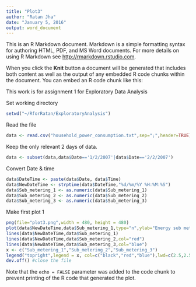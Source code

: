 ```yaml
---
title: "Plot3"
author: "Ratan Jha"
date: "January 5, 2016"
output: word_document
---
```


This is an R Markdown document. Markdown is a simple formatting syntax for authoring HTML, PDF, and MS Word documents. For more details on using R Markdown see <http://rmarkdown.rstudio.com>.

When you click the **Knit** button a document will be generated that includes both content as well as the output of any embedded R code chunks within the document. You can embed an R code chunk like this:

This work is for assignment 1 for Exploratory Data Analysis

Set working directory
```r
setwd("~/RforRatan/ExploratoryAnalysis")
```

Read the file
```r
data <- read.csv("household_power_consumption.txt",sep=";",header=TRUE)
```

Keep the only relevant 2 days of data.
```r
data <- subset(data,data$Date=='1/2/2007'|data$Date=='2/2/2007')
```


Convert Date & time
```r
data$DateTime <- paste(data$Date, data$Time)
data$NewDateTime <- strptime(data$DateTime,"%d/%m/%Y %H:%M:%S")
data$Sub_metering_1 <- as.numeric(data$Sub_metering_1)
data$Sub_metering_2 <- as.numeric(data$Sub_metering_2)
data$Sub_metering_3 <- as.numeric(data$Sub_metering_3)
```

Make first plot 1
```r
png(file="plot3.png",width = 480, height = 480)
plot(data$NewDateTime,data$Sub_metering_1,type="n",ylab="Energy sub metering",xlab="",width = 480, height = 480)
lines(data$NewDateTime,data$Sub_metering_1)
lines(data$NewDateTime,data$Sub_metering_2,col="red")
lines(data$NewDateTime,data$Sub_metering_3,col="blue")
x <- c("Sub_metering_1","Sub_metering_2","Sub_metering_3")
legend("topright",legend = x, col=c("black","red","blue"),lwd=c(2.5,2.5,2.5),cex=0.8)
dev.off() #close the file
```


Note that the `echo = FALSE` parameter was added to the code chunk to prevent printing of the R code that generated the plot.
